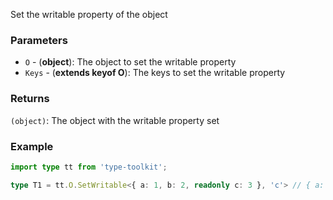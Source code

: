 Set the writable property of the object

### Parameters

- `O` - (**object**): The object to set the writable property
- `Keys` - (**extends keyof O**): The keys to set the writable property

### Returns

`(object)`: The object with the writable property set

### Example

```ts
import type tt from 'type-toolkit';

type T1 = tt.O.SetWritable<{ a: 1, b: 2, readonly c: 3 }, 'c'> // { a: 1, b: 2, c: 3 }
```
